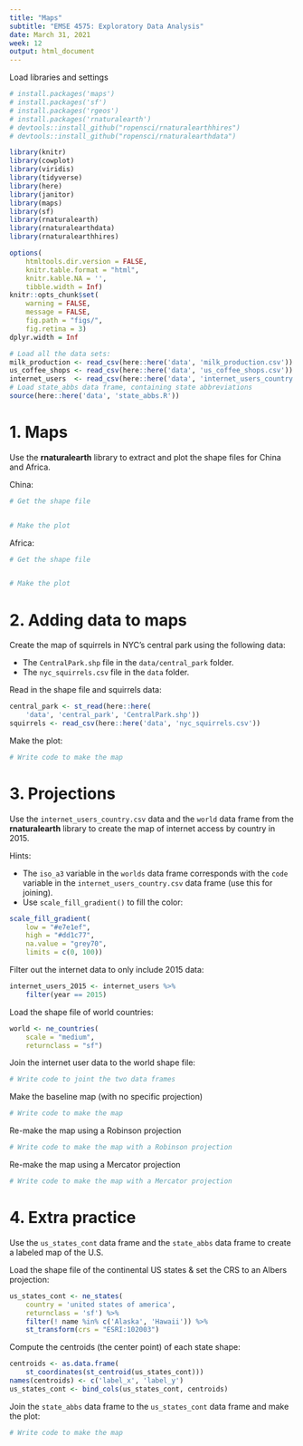 ```yaml
---
title: "Maps"
subtitle: "EMSE 4575: Exploratory Data Analysis"
date: March 31, 2021
week: 12
output: html_document
---
```


Load libraries and settings
```r
# install.packages('maps')
# install.packages('sf')
# install.packages('rgeos')
# install.packages('rnaturalearth')
# devtools::install_github("ropensci/rnaturalearthhires")
# devtools::install_github("ropensci/rnaturalearthdata")

library(knitr)
library(cowplot)
library(viridis)
library(tidyverse)
library(here)
library(janitor)
library(maps)
library(sf)
library(rnaturalearth)
library(rnaturalearthdata)
library(rnaturalearthhires)

options(
    htmltools.dir.version = FALSE,
    knitr.table.format = "html",
    knitr.kable.NA = '',
    tibble.width = Inf)
knitr::opts_chunk$set(
    warning = FALSE,
    message = FALSE,
    fig.path = "figs/",
    fig.retina = 3)
dplyr.width = Inf

# Load all the data sets:
milk_production <- read_csv(here::here('data', 'milk_production.csv'))
us_coffee_shops <- read_csv(here::here('data', 'us_coffee_shops.csv'))
internet_users  <- read_csv(here::here('data', 'internet_users_country.csv'))
# Load state_abbs data frame, containing state abbreviations
source(here::here('data', 'state_abbs.R'))
```

# 1. Maps

Use the **rnaturalearth** library to extract and plot the shape files for China and Africa.

China:

```r
# Get the shape file


# Make the plot

```

Africa:

```r
# Get the shape file


# Make the plot

```

# 2. Adding data to maps

Create the map of squirrels in NYC's central park using the following data:

- The `CentralPark.shp` file in the `data/central_park` folder.
- The `nyc_squirrels.csv` file in the `data` folder.

Read in the shape file and squirrels data:

```r
central_park <- st_read(here::here(
    'data', 'central_park', 'CentralPark.shp'))
squirrels <- read_csv(here::here('data', 'nyc_squirrels.csv'))
```

Make the plot:

```r
# Write code to make the map
```

# 3. Projections

Use the `internet_users_country.csv` data and the `world` data frame from the **rnaturalearth** library to create the map of internet access by country in 2015.

Hints:

- The `iso_a3` variable in the `worlds` data frame corresponds with the `code` variable in the `internet_users_country.csv` data frame (use this for joining).
- Use `scale_fill_gradient()` to fill the color:

```r
scale_fill_gradient(
    low = "#e7e1ef",
    high = "#dd1c77",
    na.value = "grey70",
    limits = c(0, 100))
```

Filter out the internet data to only include 2015 data:

```r
internet_users_2015 <- internet_users %>%
    filter(year == 2015)
```

Load the shape file of world countries:

```r
world <- ne_countries(
    scale = "medium",
    returnclass = "sf")
```

Join the internet user data to the world shape file:

```r
# Write code to joint the two data frames
```

Make the baseline map (with no specific projection)

```r
# Write code to make the map
```

Re-make the map using a Robinson projection

```r
# Write code to make the map with a Robinson projection
```

Re-make the map using a Mercator projection

```r
# Write code to make the map with a Mercator projection
```

# 4. Extra practice

Use the `us_states_cont` data frame and the `state_abbs` data frame to create a labeled map of the U.S.

Load the shape file of the continental US states & set the CRS to an Albers projection:

```r
us_states_cont <- ne_states(
    country = 'united states of america',
    returnclass = 'sf') %>%
    filter(! name %in% c('Alaska', 'Hawaii')) %>%
    st_transform(crs = "ESRI:102003")
```

Compute the centroids (the center point) of each state shape:

```r
centroids <- as.data.frame(
    st_coordinates(st_centroid(us_states_cont)))
names(centroids) <- c('label_x', 'label_y')
us_states_cont <- bind_cols(us_states_cont, centroids)
```

Join the `state_abbs` data frame to the `us_states_cont` data frame and make the plot:

```r
# Write code to make the map
```
